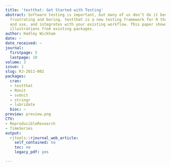 ```yaml
---
title: 'testthat: Get Started with Testing'
abstract: Software testing is important, but many of us don’t do it because it is
  frustrating and boring. testthat is a new testing framework for R that is easy learn
  and use, and integrates with your existing workflow. This paper shows how, with
  illustrations from existing packages.
author: Hadley Wickham
date: ~
date_received: ~
journal:
  firstpage: 5
  lastpage: 10
volume: 3
issue: 1
slug: RJ-2011-002
packages:
  cran:
  - testthat
  - RUnit
  - svUnit
  - stringr
  - lubridate
  bioc: ~
preview: preview.png
CTV:
- ReproducibleResearch
- TimeSeries
output:
  rjtools::rjournal_web_article:
    self_contained: no
    toc: no
    legacy_pdf: yes

---
```

